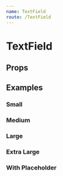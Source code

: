 ```yaml
---
name: TextField
route: /TextField
---
```



#  TextField

## Props
<Props of={TextField} />

## Examples

### Small

<Playground>
  <TextField size={'sm'} />
</Playground>

### Medium

<Playground>
  <TextField size={'md'} />
</Playground>

### Large

<Playground>
  <TextField size={'lg'} />
</Playground>

### Extra Large

<Playground>
  <TextField size={'xl'} />
</Playground>

### With Placeholder

<Playground>
  <TextField placeholder={"This is a placeholder"} />
</Playground>


